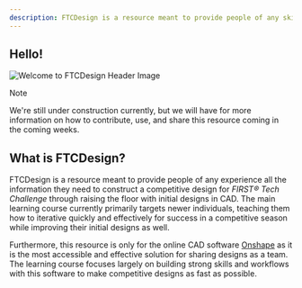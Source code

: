 ```yaml
---
description: FTCDesign is a resource meant to provide people of any skill level the information they need to construct a competitive design for a FIRST® Tech Challenge robot.
---
```


## Hello!

![Welcome to FTCDesign Header Image](/home/welcome.png)

> [!NOTE]
>
> We're still under construction currently, but we will have for more information on how to contribute, use, and share this resource coming in the coming weeks.

## What is FTCDesign?

FTCDesign is a resource meant to provide people of any experience all the information they need to construct a competitive design for _FIRST® Tech Challenge_ through raising the floor with initial designs in CAD. The main learning course currently primarily targets newer individuals, teaching them how to iterative quickly and effectively for success in a competitive season while improving their initial designs as well.

Furthermore, this resource is only for the online CAD software [Onshape](https://onshape.com/) as it is the most accessible and effective solution for sharing designs as a team. The learning course focuses largely on building strong skills and workflows with this software to make competitive designs as fast as possible.
